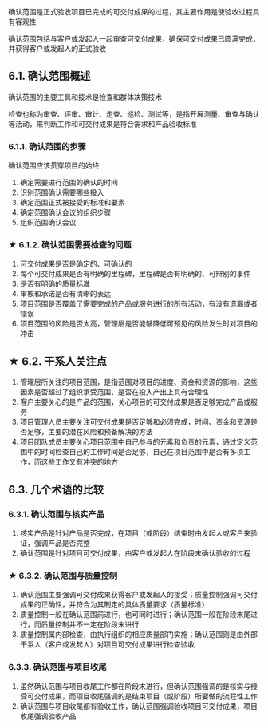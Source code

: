 确认范围是正式验收项目已完成的可交付成果的过程，其主要作用是使验收过程具有客观性

确认范围包括与客户或发起人一起审查可交付成果，确保可交付成果已圆满完成，并获得客户或发起人的正式验收

## 6.1. 确认范围概述
确认范围的主要工具和技术是检查和群体决策技术

检查也称为审查、评审、审计、走查、巡检、测试等，是指开展测量、审查与确认等活动，来判断工作和可交付成果是符合需求和产品验收标准

### 6.1.1. 确认范围的步骤
确认范围应该贯穿项目的始终

1. 确定需要进行范围的确认的时间
2. 识别范围确认需要哪些投入
3. 确定范围正式被接受的标准和要素
4. 确定范围确认会议的组织步骤
5. 组织范围确认会议

### ★ 6.1.2. 确认范围需要检查的问题
1. 可交付成果是否是确定的、可确认的
2. 每个可交付成果是否有明确的里程碑，里程碑是否有明确的、可辩别的事件
3. 是否有明确的质量标准
4. 审核和承诺是否有清晰的表达
5. 项目范围是否覆盖了需要完成的产品或服务进行的所有活动，有没有遗漏或者错误
6. 项目范围的风险是否太高，管理层是否能够降低可预见的风险发生时对项目的冲击

## ★ 6.2. 干系人关注点
1. 管理层所关注的项目范围，是指范围对项目的进度、资金和资源的影响，这些因素是否超过了组织承受范围，是否在投入产出上具有合理性
2. 客户主要关心的是产品的范围，关心项目的可交付成果是否足够完成产品或服务
3. 项目管理人员主要关注可交付成果是否足够和必须完成，时间、资金和资源是否足够，主要的潜在风险和预备解决的方法
4. 项目团队成员主要关心项目范围中自己参与的元素和负责的元素，通过定义范围中的时间检查自己的工作时间是否足够，自己在项目范围中是否有多项工作，而这些工作又有冲突的地方

## 6.3. 几个术语的比较

### 6.3.1. 确认范围与核实产品
1. 核实产品是针对产品是否完成，在项目（或阶段）结束时由发起人或客户来验证，强调产品是否完整
2. 确认范围是针对项目可交付成果，由客户或发起人在阶段末确认验收的过程

### ★ 6.3.2. 确认范围与质量控制
1. 确认范围主要强调可交付成果获得客户或发起人的接受；质量控制强调可交付成果的正确性，并符合为其制定的具体质量要求（质量标准）
2. 质量控制一般在确认范围前进行，也可同时进行；确认范围一般在阶段末尾进行，而质量控制并不一定在阶段末进行
3. 质量控制属内部检查，由执行组织的相应质量部门实施；确认范围则是由外部干系人（客户或发起人）对项目可交付成果进行检查验收

### 6.3.3. 确认范围与项目收尾
1. 虽然确认范围与项目收尾工作都在阶段末进行，但确认范围强调的是核实与接受可交付成果，而项目收尾强调的是结束项目（或阶段）所要做的流程性工作
2. 确认范围与项目收尾都有验收工作，确认范围强调验收项目可交付成果，项目收尾强调验收产品
